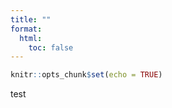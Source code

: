 ```yaml
---
title: ""
format:
  html:
    toc: false
---
```


```r
knitr::opts_chunk$set(echo = TRUE)
```

<div id="heatmap"></div>
 
 
 test
